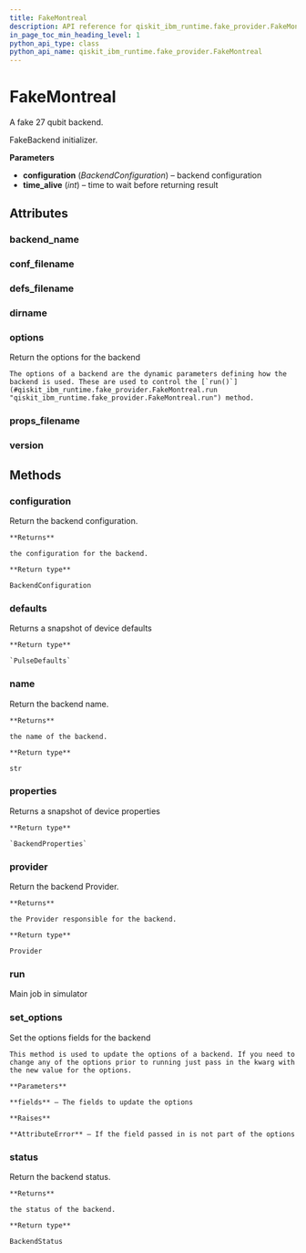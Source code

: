 ```yaml
---
title: FakeMontreal
description: API reference for qiskit_ibm_runtime.fake_provider.FakeMontreal
in_page_toc_min_heading_level: 1
python_api_type: class
python_api_name: qiskit_ibm_runtime.fake_provider.FakeMontreal
---
```


# FakeMontreal

<Class id="qiskit_ibm_runtime.fake_provider.FakeMontreal" isDedicatedPage={true} github="https://github.com/Qiskit/qiskit-ibm-runtime/tree/stable/0.25/qiskit_ibm_runtime/fake_provider/backends/montreal/fake_montreal.py#L31-L38" signature="FakeMontreal" modifiers="class">
  A fake 27 qubit backend.

  FakeBackend initializer.

  **Parameters**

  *   **configuration** (*BackendConfiguration*) – backend configuration
  *   **time\_alive** (*int*) – time to wait before returning result

  ## Attributes

  ### backend\_name

  <Attribute id="qiskit_ibm_runtime.fake_provider.FakeMontreal.backend_name" attributeValue="'fake_montreal'" />

  ### conf\_filename

  <Attribute id="qiskit_ibm_runtime.fake_provider.FakeMontreal.conf_filename" attributeValue="'conf_montreal.json'" />

  ### defs\_filename

  <Attribute id="qiskit_ibm_runtime.fake_provider.FakeMontreal.defs_filename" attributeValue="'defs_montreal.json'" />

  ### dirname

  <Attribute id="qiskit_ibm_runtime.fake_provider.FakeMontreal.dirname" attributeValue="'/home/runner/work/qiskit-ibm-runtime/qiskit-ibm-runtime/qiskit_ibm_runtime/fake_provider/backends/montreal'" />

  ### options

  <Attribute id="qiskit_ibm_runtime.fake_provider.FakeMontreal.options">
    Return the options for the backend

    The options of a backend are the dynamic parameters defining how the backend is used. These are used to control the [`run()`](#qiskit_ibm_runtime.fake_provider.FakeMontreal.run "qiskit_ibm_runtime.fake_provider.FakeMontreal.run") method.
  </Attribute>

  ### props\_filename

  <Attribute id="qiskit_ibm_runtime.fake_provider.FakeMontreal.props_filename" attributeValue="'props_montreal.json'" />

  ### version

  <Attribute id="qiskit_ibm_runtime.fake_provider.FakeMontreal.version" attributeValue="1" />

  ## Methods

  ### configuration

  <Function id="qiskit_ibm_runtime.fake_provider.FakeMontreal.configuration" signature="configuration()">
    Return the backend configuration.

    **Returns**

    the configuration for the backend.

    **Return type**

    BackendConfiguration
  </Function>

  ### defaults

  <Function id="qiskit_ibm_runtime.fake_provider.FakeMontreal.defaults" github="https://github.com/Qiskit/qiskit-ibm-runtime/tree/stable/0.25/qiskit_ibm_runtime/fake_provider/fake_pulse_backend.py#L29-L33" signature="defaults()">
    Returns a snapshot of device defaults

    **Return type**

    `PulseDefaults`
  </Function>

  ### name

  <Function id="qiskit_ibm_runtime.fake_provider.FakeMontreal.name" signature="name()">
    Return the backend name.

    **Returns**

    the name of the backend.

    **Return type**

    str
  </Function>

  ### properties

  <Function id="qiskit_ibm_runtime.fake_provider.FakeMontreal.properties" github="https://github.com/Qiskit/qiskit-ibm-runtime/tree/stable/0.25/qiskit_ibm_runtime/fake_provider/fake_qasm_backend.py#L44-L48" signature="properties()">
    Returns a snapshot of device properties

    **Return type**

    `BackendProperties`
  </Function>

  ### provider

  <Function id="qiskit_ibm_runtime.fake_provider.FakeMontreal.provider" signature="provider()">
    Return the backend Provider.

    **Returns**

    the Provider responsible for the backend.

    **Return type**

    Provider
  </Function>

  ### run

  <Function id="qiskit_ibm_runtime.fake_provider.FakeMontreal.run" github="https://github.com/Qiskit/qiskit-ibm-runtime/tree/stable/0.25/qiskit_ibm_runtime/fake_provider/fake_backend.py#L626-L657" signature="run(run_input, **kwargs)">
    Main job in simulator
  </Function>

  ### set\_options

  <Function id="qiskit_ibm_runtime.fake_provider.FakeMontreal.set_options" signature="set_options(**fields)">
    Set the options fields for the backend

    This method is used to update the options of a backend. If you need to change any of the options prior to running just pass in the kwarg with the new value for the options.

    **Parameters**

    **fields** – The fields to update the options

    **Raises**

    **AttributeError** – If the field passed in is not part of the options
  </Function>

  ### status

  <Function id="qiskit_ibm_runtime.fake_provider.FakeMontreal.status" signature="status()">
    Return the backend status.

    **Returns**

    the status of the backend.

    **Return type**

    BackendStatus
  </Function>
</Class>

